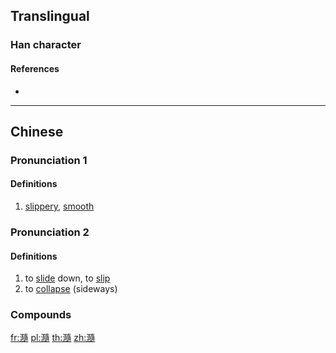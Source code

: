 ==Translingual==

===Han character===
{{Han char|rn=85|rad=水|as=16|sn=19|four=34132|canj=ENLB|ids=⿰氵隨}}

====References====
* {{Han ref|kx=0660.130|dkj=18665|dj=1070.060|hdz=31774.080|uh=7021|ud=28705|bh=F261|bd=62049}}

----

==Chinese==
{{zh-forms}}

===Pronunciation 1===
{{zh-pron
|m=suǐ
|c=seoi5
|h=pfs=
|md=
|mn=
|w=
|mc=y
|oc=y
|cat=n
}}

====Definitions====
{{zh-hanzi}}

# [[slippery]], [[smooth]]

===Pronunciation 2===
{{zh-pron
|c=soe4
|cat=v
}}

====Definitions====
{{zh-hanzi}} {{tcx|lang=zh|Cantonese}}

# to [[slide]] down, to [[slip]]
# to [[collapse]] (sideways)

===Compounds===
{{zh-der|滫瀡}}

[[fr:瀡]]
[[pl:瀡]]
[[th:瀡]]
[[zh:瀡]]